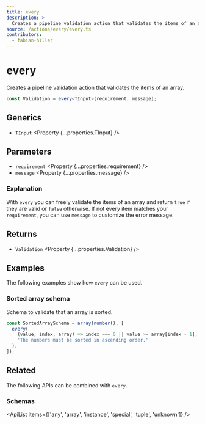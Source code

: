 ```yaml
---
title: every
description: >-
  Creates a pipeline validation action that validates the items of an array.
source: /actions/every/every.ts
contributors:
  - fabian-hiller
---
```



# every

Creates a pipeline validation action that validates the items of an array.

```ts
const Validation = every<TInput>(requirement, message);
```

## Generics

- `TInput` <Property {...properties.TInput} />

## Parameters

- `requirement` <Property {...properties.requirement} />
- `message` <Property {...properties.message} />

### Explanation

With `every` you can freely validate the items of an array and return `true` if they are valid or `false` otherwise. If not every item matches your `requirement`, you can use `message` to customize the error message.

## Returns

- `Validation` <Property {...properties.Validation} />

## Examples

The following examples show how `every` can be used.

### Sorted array schema

Schema to validate that an array is sorted.

```ts
const SortedArraySchema = array(number(), [
  every(
    (value, index, array) => index === 0 || value >= array[index - 1],
    'The numbers must be sorted in ascending order.'
  ),
]);
```

## Related

The following APIs can be combined with `every`.

### Schemas

<ApiList items={['any', 'array', 'instance', 'special', 'tuple', 'unknown']} />
